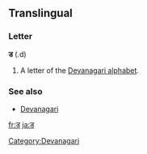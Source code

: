 ==Translingual==

===Letter===
'''ड''' (.d)

# A letter of the [[Devanagari alphabet]].

===See also===
* [[w:Devanagari|Devanagari]]

[[Category:Devanagari]]

[[fr:ड]]
[[ja:ड]]